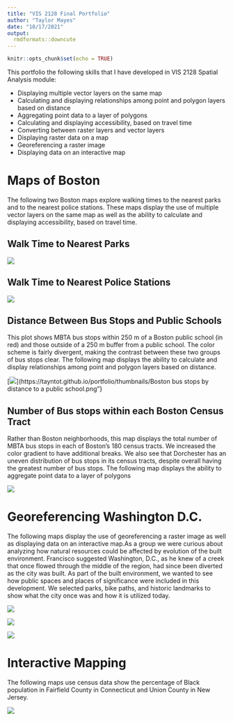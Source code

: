 ```yaml
---
title: "VIS 2128 Final Portfolio"
author: "Taylor Mayes"
date: "10/17/2021"
output: 
  rmdformats::downcute
---
```


```r
knitr::opts_chunk$set(echo = TRUE)
```



This portfolio the following skills that I have developed in VIS 2128 Spatial Analysis module:

* Displaying multiple vector layers on the same map
* Calculating and displaying relationships among point and polygon layers based on distance
* Aggregating point data to a layer of polygons
* Calculating and displaying accessibility, based on travel time
* Converting between raster layers and vector layers
* Displaying raster data on a map
* Georeferencing a raster image
* Displaying data on an interactive map

# Maps of Boston
The following two Boston maps explore walking times to the nearest parks and to the nearest police stations. These maps display the use of multiple vector layers on the same map as well as the ability to calculate and displaying accessibility, based on travel time.

## Walk Time to Nearest Parks

[![](thumbnails/Walk time to the nearest park.png)](https://tayntot.github.io/portfolio/thumbnails/Walk time to the nearest park.png){target="_blank"}

## Walk Time to Nearest Police Stations

[![](thumbnails/walk time to the nearest police station.png)](https://tayntot.github.io/portfolio/thumbnails/walk time to the nearest police station.png){target="_blank"}


## Distance Between Bus Stops and Public Schools
This plot shows MBTA bus stops within 250 m of a Boston public school (in red) and those outside of a 250 m buffer from a public school. The color scheme is fairly divergent, making the contrast between these two groups of bus stops clear. The following map displays the ability to calculate and display relationships among point and polygon layers based on distance.


[![](thumbnails/Boston bus stops by distance to a public school.png)](https://tayntot.github.io/portfolio/thumbnails/Boston bus stops by distance to a public school.png"}

## Number of Bus stops within each Boston Census Tract 
Rather than Boston neighborhoods, this map displays the total number of MBTA bus stops in each of Boston’s 180 census tracts. We increased the color gradient to have additional breaks. We also see that Dorchester has an uneven distribution of bus stops in its census tracts, despite overall having the greatest number of bus stops. The following map displays the ability to aggregate point data to a layer of polygons


[![](thumbnails/boston census tracts by total bus stops.png)](https://tayntot.github.io/portfolio/thumbnails/boston census tracts by total bus stops.png){target="_blank"}

# Georeferencing Washington D.C.
The following maps display the use of georeferencing a raster image as well as displaying data on an interactive map.As a group we were curious about analyzing how natural resources could be affected by evolution of the built environment. Francisco suggested Washington, D.C., as he knew of a creek that once flowed through the middle of the region, had since been diverted as the city was built. As part of the built environment, we wanted to see how public spaces and places of significance were included in this development. We selected parks, bike paths, and historic landmarks to show what the city once was and how it is utilized today.

[![](thumbnails/Georeference 1.png)](https://tayntot.github.io/portfolio/thumbnails/Georeference 1.png){target="_blank"}

[![](thumbnails/georeference 2.png)](https://tayntot.github.io/portfolio/thumbnails/georeference 2.png){target="_blank"}

[![](thumbnails/georefernce 3.png)](https://tayntot.github.io/portfolio/thumbnails/georefernce 3.png){target="_blank"}


# Interactive Mapping
The following maps use census data show the percentage of Black population in Fairfield County in Connecticut and Union County in New Jersey.

[![](thumbnails/interactive map.png)](https://tayntot.github.io/portfolio/fullsize/inter_black.html){target="_blank"}